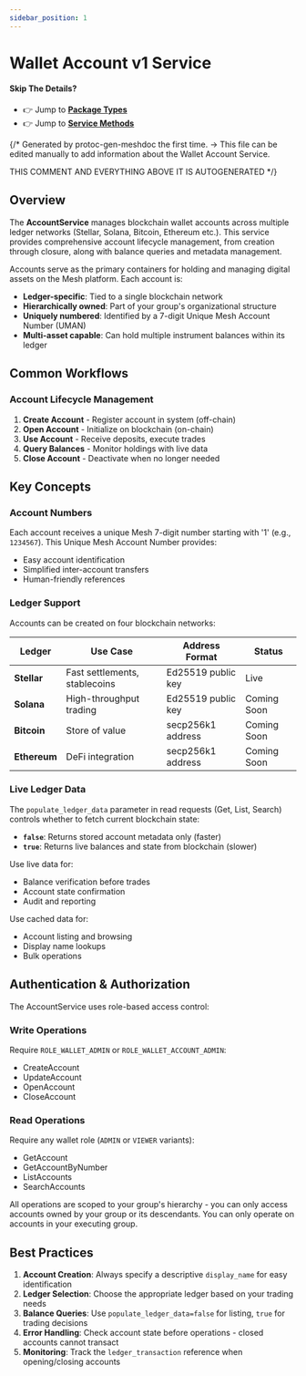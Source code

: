 ```yaml
---
sidebar_position: 1
---
```


# Wallet Account v1 Service

#### Skip The Details?
- 👉 Jump to **[Package Types](/docs/api-reference/wallet/account/v1/type)**
- 👉 Jump to **[Service Methods](/docs/api-reference/wallet/account/v1/service)**

{/*
Generated by protoc-gen-meshdoc the first time.
-> This file can be edited manually to add information about the Wallet Account Service.

THIS COMMENT AND EVERYTHING ABOVE IT IS AUTOGENERATED
*/}

## Overview

The **AccountService** manages blockchain wallet accounts across multiple ledger networks (Stellar, Solana, Bitcoin, Ethereum etc.).
This service provides comprehensive account lifecycle management, from creation through closure, along with balance queries and metadata management.

Accounts serve as the primary containers for holding and managing digital assets on the Mesh platform. Each account is:
- **Ledger-specific**: Tied to a single blockchain network
- **Hierarchically owned**: Part of your group's organizational structure  
- **Uniquely numbered**: Identified by a 7-digit Unique Mesh Account Number (UMAN)
- **Multi-asset capable**: Can hold multiple instrument balances within its ledger

## Common Workflows

### Account Lifecycle Management

1. **Create Account** - Register account in system (off-chain)
2. **Open Account** - Initialize on blockchain (on-chain)
3. **Use Account** - Receive deposits, execute trades
4. **Query Balances** - Monitor holdings with live data
5. **Close Account** - Deactivate when no longer needed

## Key Concepts

### Account Numbers

Each account receives a unique Mesh 7-digit number starting with '1' (e.g., `1234567`). This Unique Mesh Account Number provides:
- Easy account identification
- Simplified inter-account transfers
- Human-friendly references

### Ledger Support

Accounts can be created on four blockchain networks:

| Ledger | Use Case | Address Format | Status|
|--------|----------|----------------|---|
| **Stellar** | Fast settlements, stablecoins | Ed25519 public key | Live|
| **Solana** | High-throughput trading | Ed25519 public key |Coming Soon|
| **Bitcoin** | Store of value | secp256k1 address |Coming Soon|
| **Ethereum** | DeFi integration | secp256k1 address |Coming Soon|

### Live Ledger Data

The `populate_ledger_data` parameter in read requests (Get, List, Search) controls whether to fetch current blockchain state:

- **`false`**: Returns stored account metadata only (faster)
- **`true`**: Returns live balances and state from blockchain (slower)

Use live data for:
- Balance verification before trades
- Account state confirmation
- Audit and reporting

Use cached data for:
- Account listing and browsing
- Display name lookups
- Bulk operations

## Authentication & Authorization

The AccountService uses role-based access control:

### Write Operations
Require `ROLE_WALLET_ADMIN` or `ROLE_WALLET_ACCOUNT_ADMIN`:
- CreateAccount
- UpdateAccount  
- OpenAccount
- CloseAccount

### Read Operations
Require any wallet role (`ADMIN` or `VIEWER` variants):
- GetAccount
- GetAccountByNumber
- ListAccounts
- SearchAccounts

All operations are scoped to your group's hierarchy - you can only access accounts owned by your group or its descendants.
You can only operate on accounts in your executing group.

## Best Practices

1. **Account Creation**: Always specify a descriptive `display_name` for easy identification
2. **Ledger Selection**: Choose the appropriate ledger based on your trading needs
3. **Balance Queries**: Use `populate_ledger_data=false` for listing, `true` for trading decisions
4. **Error Handling**: Check account state before operations - closed accounts cannot transact
5. **Monitoring**: Track the `ledger_transaction` reference when opening/closing accounts